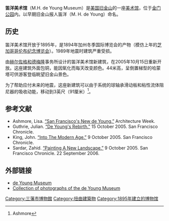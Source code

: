 {{infobox Museum
|name          =   笛洋美术馆
|image         =   M. H. de Young Memorial Museum.jpg
|established   =   1895年3月24日
|location      =   {{USA}}[[旧金山|旧金山]]
|visitors      =   1,344,112（2011年）<ref name="AN">{{cite web|url=http://www.theartnewspaper.com/attfig/attfig11.pdf|title=Exhibition and museum attendance figures 2011|publisher=The Art Newspaper|language=en|location=倫敦|format=PDF|date=2012-04-01|accessdate=2012-07-08}}</ref>
|type          =   美术馆
|director      =   John E. Buchanan, Jr.
|publictransit =   
|website       =   [http://www.famsf.org/deyoung/ deyoung.famsf.org]
}}
'''笛洋美术馆'''（M.H. de Young Museum）是[[美国|美国]][[旧金山|旧金山]]的一座[[美术馆|美术馆]]，位于[[金门公园|金门公园]]内。以早期旧金山报人笛洋（M. H. de Young）命名。

==历史==
笛洋美术馆开放于1895年，是1894年加州冬季国际博览会的产物（模仿上年的[[芝加哥哥伦布纪念博览会|芝加哥哥伦布纪念博览会]]）。1989年地震时建筑严重受损。

由[[赫尔佐格和德梅隆|赫尔佐格和德梅隆]]事务所设计的笛洋美术馆新建筑，在2005年10月15日重新开放。这座建筑外面包铜，能因氧化而每天改变颜色。44米高，呈倒置梯型的哈蒙塔可供游客登临眺望旧金山景色。  

为了帮助应付未来的地震，这座新建筑可以由于系统的球轴承滑动板和粘性流体阻尼器的吸收动能，移动到3英尺（91厘米）<ref>Ashmore</ref>。 

== 参考文献 ==
{{reflist}}
* Ashmore, Lisa. [http://www.architectureweek.com/2006/0301/design_1-1.html “San Francisco's New de Young.”] Architecture Week. 
* Guthrie, Julian. [http://www.sfgate.com/news/article/De-Young-s-rebirth-It-had-to-overcome-design-2564985.php “De Young's Rebirth.”] 15 October 2005. San Francisco Chronicle. 
* King, John. [http://www.sfgate.com/bayarea/place/article/INTO-THE-MODERN-AGE-The-de-Young-and-the-new-2603635.php “Into The Modern Age.”] 9 October 2005. San Francisco Chronicle. 
* Sardar, Zahid. [http://www.sfgate.com/magazine/article/Painting-a-New-Landscape-An-exhibitionist-2576334.php “Painting A New Landscape.”] 9 October 2005. San Francisco Chronicle. 22 September 2006.

== 外部链接 ==
{{Commonscat|De Young Museum}}
* [https://web.archive.org/web/20100304041053/http://www.famsf.org/deyoung/ de Young Museum]
* [http://www.critiquethis.us/2009/12/17/de-young-museum-by-herzog-de-meuron-the-copper-killer/ Collection of photographs of the de Young Museum]

{{coord|37.771389|N|122.468611|W|type:landmark_region:US-CA|display=title}}

{{三藩市}}
{{Authority control}}
[[Category:三藩市博物館|Category:三藩市博物館]]
[[Category:扭曲建築物|Category:扭曲建築物]]
[[Category:1895年建立的博物馆|Category:1895年建立的博物馆]]